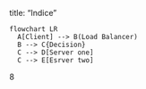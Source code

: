 
title: "Indice"

```mermaid
flowchart LR
  A[Client] --> B(Load Balancer)
  B --> C{Decision}
  C --> D[Server one]
  C --> E[Esrver two]
```



8

